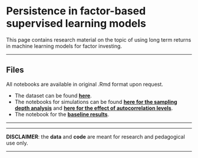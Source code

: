 <br/>  


Persistence in factor-based supervised learning models
================
This page contains research material on the topic of using long term returns in machine learning models for factor investing.




------------------------------------------------------------------------


Files
----

All notebooks are available in original .Rmd format upon request.

- The dataset can be found <a href="https://github.com/shokru/mlfactor.github.io/tree/master/material" target="_blank">**here**</a>.   
- The notebooks for simulations can be found <a href="files/tests_window.nb.html" target="_blank">**here for the sampling depth analysis**</a> and <a href="files/lessons_sim.nb.html" target="_blank">**here for the effect of autocorrelation levels**</a>.
- The notebook for the <a href="files/predictions_share.nb.html" target="_blank">**baseline results**</a>.

---------------------------------




------------------------------------------------------------------------

**DISCLAIMER**: the **data** and **code** are meant for research and pedagogical use only. 

------------------------------------------------------------------------
